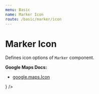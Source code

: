 ```yaml
---
menu: Basic
name: Marker Icon
route: /basic/marker/icon
---
```




# Marker Icon

Defines icon options of `Marker` component.

**Google Maps Docs:**

- [google.maps.Icon](https://developers.google.com/maps/documentation/javascript/reference#Icon)

<Playground>
  <DocsMap zoom={8} center={{ lat: 36, lng: -122 }}>
    <Marker
      label="Label"
      position={{ lat: 36, lng: -122 }}
      icon={
        <MarkerIcon
          url="https://svgshare.com/i/8b5.svg"
          origin={{ x: 0, y: 0 }}
          anchor={{ x: 50, y: 50 }}
          labelOrigin={{ x: 50, y: 50 }}
          size={{ width: 100, height: 100 }}
          scaledSize={{ width: 100, height: 100 }}
        />
      }
    />
  </DocsMap>
</Playground>

<PropsTable of={MarkerIcon} />
